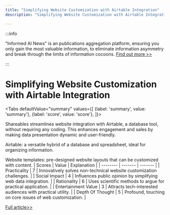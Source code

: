 ```yaml
---
title: "Simplifying Website Customization with Airtable Integration"
description: "Simplifying Website Customization with Airtable Integration"

---
```



:::info

"Informed AI News" is an publications aggregation platform, ensuring you only gain the most valuable information, to eliminate information asymmetry and break through the limits of information cocoons.  [Find out more >>](/)

:::

# Simplifying Website Customization with Airtable Integration


<Tabs
	defaultValue="summary"
	values={[
	{label: 'summary', value: 'summary'},
	{label: 'score', value: 'score'},
]}>
<TabItem value="summary">


Shareables streamlines website integration with Airtable, a database tool, without requiring any coding. This enhances engagement and sales by making data presentation dynamic and user-friendly.

Airtable: a versatile hybrid of a database and spreadsheet, ideal for organizing information.

Website templates: pre-designed website layouts that can be customized with content.
</TabItem>
<TabItem value="score">
	| Scores     | Value   | Explanation |
	| -------- | ------- | ------- |
	| Practicality  | 7    | Innovatively solves non-technical website customization challenges.    |
	| Social Impact | 4     | Influences public opinion by simplifying web data integration.    |
	| Rationality    | 6    | Uses scientific methods to argue for practical application.    |
	| Entertainment Value    | 3    | Attracts tech-interested audiences with practical utility.    |
	| Depth Of Thought    | 5    | Profound, touching on core issues of web customization.    |
</TabItem>
</Tabs>

[Full article>>](https://www.producthunt.com/posts/shareables)
